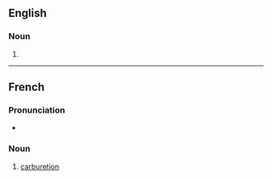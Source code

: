 ==English==

===Noun===
{{en-noun}}

# {{alternative spelling of|en|carburetion}}
----
==French==

===Pronunciation===
* {{audio|fr|LL-Q150 (fra)-LoquaxFR-carburation.wav|Audio}}

===Noun===
{{fr-noun|m}}

# [[carburetion]]